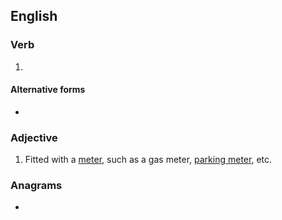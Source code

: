 ==English==

===Verb===
{{head|en|verb form}}

# {{en-past of|meter}}

====Alternative forms====
* {{l|en|metred}}

===Adjective===
{{en-adj|-}}

# Fitted with a [[meter]], such as a gas meter, [[parking meter]], etc.

===Anagrams===
* {{anagrams|en|a=deeemrt|Demeter}}